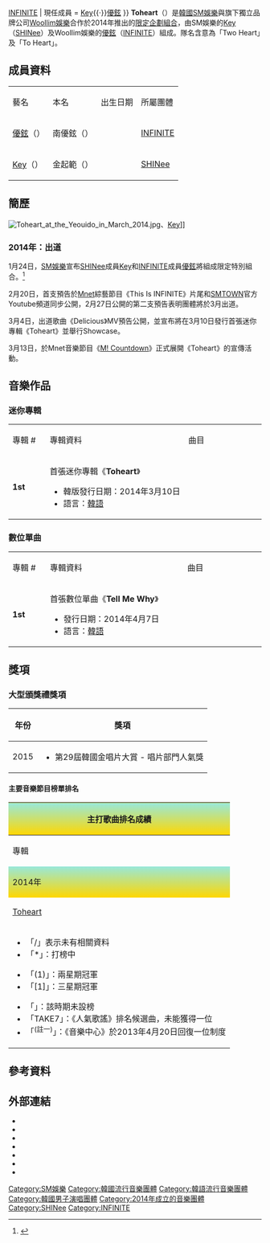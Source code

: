{{blpsources|time=2014-02-27T15:38:19+00:00}}
{{Otheruses|To Heart (消歧義)}}
{{藝人
| 姓名 = Toheart
| 類型 = 組合
| 圖片 = Toheart at the 2014 Hong Kong Dome Festival.jpg
| 圖片簡介 = Toheart在2014年[[香港巨蛋音樂節|香港巨蛋音樂節]]表演<br />(左起) [[Key_(歌手)|Key]]、[[南優鉉|優鉉]]
| 外文名 = 투하트
| 外文 = ko
| 英文名 = Toheart
| 暱稱 = 
| 國籍 = {{KOR}}
| 職業 = [[歌手|歌手]]
| 語言 = [[韓語|韓語]]
| 音樂類型 = [[韓國流行音樂|K-pop]]
| 出道地點 = {{KOR}}
| 出道日期 = 2014年3月10日
| 活躍年代 = 2014年至今
| 唱片公司 = [[SM娛樂|SM娛樂]]
| 經紀公司 = [[SM娛樂#S.M._Culture&_Contents_旗下藝人|SM C&C]]、[[Woollim娛樂|Woollim娛樂]]
| 網站 = http://www.2heartproject.com{{dead link|date=2017年11月 |bot=InternetArchiveBot |fix-attempted=yes }} 官方網站
| 相關團體 = [[SHINee|SHINee]]{{·}}[[INFINITE|INFINITE]]
| 現任成員 = [[Key_(歌手)|Key]]{{·}}[[南優鉉|優鉉]]
}}
'''Toheart'''（{{lang-ko|'''투하트'''}}）是[[韓國|韓國]][[SM娛樂|SM娛樂]]與旗下獨立品牌公司[[Woollim娛樂|Woollim娛樂]]合作於2014年推出的[[限定企劃組合|限定企劃組合]]，由SM娛樂的[[Key_(歌手)|Key]]（[[SHINee|SHINee]]）及Woollim娛樂的[[南優賢|優鉉]]（[[INFINITE|INFINITE]]）組成。隊名含意為「Two Heart」及「To Heart」。

== 成員資料 ==
{| class="wikitable" style="text-align:center"
|-style="background:linear-gradient(#98e8da, Gold); font-weight:bold"
|藝名||本名||出生日期||所屬團體
|-
| [[南優賢|優鉉]]（{{kor|k=우현|rm=Woo Hyun|hanja=|link=no}}）
| 南優鉉（{{kor|k=남우현|rm=Nam Woo Hyun|hanja=南優賢|link=no}}）
| {{birth date and age|1991|2|8}}
| [[INFINITE|INFINITE]]
|-
| [[Key_(歌手)|Key]]（{{kor|k=키|rm=Key|link=no}}）
| 金起範（{{kor|k=김기범|rm=Kim Gi Bum|hanja=金起範|link=no}}）
| {{birth date and age|1991|9|23}}
| [[SHINee|SHINee]]
|}

== 簡歷 ==
[[File:Toheart_at_the_Yeouido_in_March_2014.jpg|thumb]]、[[Key_(歌手)|Key]]]]
=== 2014年：出道 ===
1月24日，[[SM娛樂|SM娛樂]]宣布[[SHINee|SHINee]]成員[[Key_(歌手)|Key]]和[[INFINITE|INFINITE]]成員[[南優賢|優鉉]]將組成限定特別組合。<ref>{{cite web|title=Key、優賢將組團出道？|url=http://kpopn.com/2014/01/24/208575|work=Kpopn|date=2014-01-24|author=CHI|language=zh-tw|access-date=2014-02-27|archive-url=https://web.archive.org/web/20140227071237/http://kpopn.com/2014/01/24/208575/|archive-date=2014-02-27|dead-url=yes}}</ref>

2月20日，首支預告於[[Mnet媒體|Mnet]]綜藝節目《This Is INFINITE》片尾和[[SMTOWN|SMTOWN]]官方Youtube頻道同步公開，2月27日公開的第二支預告表明團體將於3月出道。

3月4日，出道歌曲《Delicious》MV預告公開，並宣布將在3月10日發行首張迷你專輯《Toheart》並舉行Showcase。

3月13日，於Mnet音樂節目《[[M!_Countdown|M! Countdown]]》正式展開《Toheart》的宣傳活動。

== 音樂作品 ==
=== 迷你專輯 ===
{| class="wikitable" style="background-color:gold; text-align:center;"
|-style="background:linear-gradient(#98e8da, Gold); font-weight:bold"
|width="75px" | 專輯 #
|width="350px"|專輯資料
|width="200px"|曲目
|- bgcolor="#FFFFF"
| '''1st'''
|align="left"|首張迷你專輯《'''Toheart'''》
* 韓版發行日期：2014年3月10日
* 語言：[[韓語|韓語]]
|align="left" style="font-size: 85%"|
{{hidden|曲目|
# Intro
# '''Delicious'''
# 迷路 ({{lang|ko|미로}})
# You're My Lady
# Tell Me Why
# 出發 ({{lang|ko|출발}})
}}
|}

=== 數位單曲 ===
{| class="wikitable" style="background-color:gold; text-align:center;"
|-style="background:linear-gradient(#98e8da, Gold); font-weight:bold"
|width="75px" | 專輯 #
|width="350px"|專輯資料
|width="200px"|曲目
|- bgcolor="#FFFFF"
| '''1st'''
|align="left"|首張數位單曲《'''Tell Me Why'''》
* 發行日期：2014年4月7日
* 語言：[[韓語|韓語]]
|align="left" style="font-size: 85%"|
{{hidden|曲目|
# '''Tell Me Why (Broadcasting Ver.)'''
# Tell Me Why (Acoustic Ver.) }}
|}

== 獎項 ==
=== 大型頒獎禮獎項 ===
{| class="wikitable" width=60%
! 年份
! 獎項
|-
! 2015
|
* 第29屆韓國金唱片大賞 - 唱片部門人氣獎
|}

====主要音樂節目榜單排名====
{| class="wikitable" style="text-align:center; font-size:small"
!colspan="9" style="background:linear-gradient(#98e8da, Gold);"|主打歌曲排名成績
|-
!專輯
!歌曲
![[Mnet媒體|Mnet]]<br><small>《[[M!_Countdown|M! Countdown]]》</small>
![[KBS第2頻道|KBS2]]<br><small>《[[KBS音樂銀行|Music Bank]]》</small>
![[文化廣播_(韓國)|MBC]]<br><small>《[[Show!_音樂中心|Show! 音樂中心]]》</small>
![[SBS_(韓國)|SBS]]<br><small>《[[SBS人氣歌謠|人氣歌謠]]》</small>
!{{link-ko|MBC Music|MBC 뮤직}}<br><small>《[[Show_Champion|Show Champion]]》</small>
![[SBS_MTV|SBS MTV]] <br><small>《[[THE_SHOW_(SBS_MTV節目)|THE SHOW]]》</small>
!備註
|-
! style="background:linear-gradient(#98e8da, Gold)" colspan="9"|2014年
|-
|rowspan=2|[[Toheart_(專輯)|Toheart]] ||Delicious|| 4 || 4 || 4 || 5 || 4 || style="background:#808080" |  || rowspan=2|''''''Toheart'''名義發行'''
|-
| Tell Me Why|| 10 || / || / || 30 || 20 || style="background:#808080" |  |
|-
|colspan="9"|
{{col-begin}}
{{col-3}}
*「/」表示未有相關資料
*「*」：打榜中
{{col-break}}
*「(1)」：兩星期冠軍
*「[1]」：三星期冠軍
{{col-break}}
*「<span style="background:#808080"></span>」：該時期未設榜
*「TAKE7」：《人氣歌謠》排名候選曲，未能獲得一位
*「<sup>(註一)</sup>」：《音樂中心》於2013年4月20日回復一位制度
{{col-end}}
|}

==參考資料==
{{reflist}}

==外部連結==
*{{official|www.2heartproject.com}}{{ko}}{{en}}
*{{facebook|2HeartProject}}
*{{instagram|2heartproject|Toheart}}
*{{twitter|wowwh|優鉉}}
*{{instagram|nwh91|優鉉}}
*{{instagram|bumkeyk|Key}}
*{{youtube|user=SMTOWN|title=SMTOWN}}

{{SHINee}}
{{INFINITE}}
{{SM Entertainment}}
{{Woollim Entertainment}}
[[Category:SM娛樂|Category:SM娛樂]]
[[Category:韓國流行音樂團體|Category:韓國流行音樂團體]]
[[Category:韓語流行音樂團體|Category:韓語流行音樂團體]]
[[Category:韓國男子演唱團體|Category:韓國男子演唱團體]]
[[Category:2014年成立的音樂團體|Category:2014年成立的音樂團體]]
[[Category:SHINee|Category:SHINee]]
[[Category:INFINITE|Category:INFINITE]]